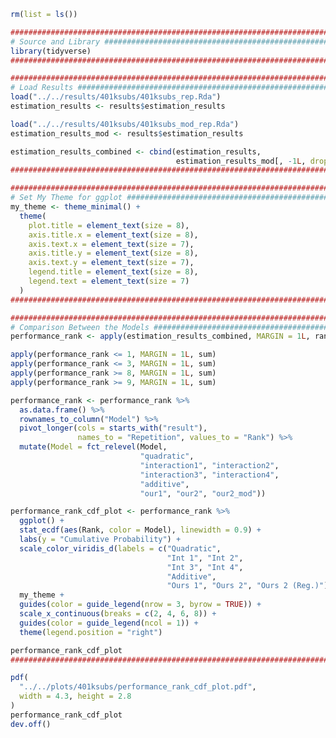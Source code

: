 ```r
rm(list = ls())

########################################################################
# Source and Library ###################################################
library(tidyverse)
########################################################################
```

```r
########################################################################
# Load Results #########################################################
load("../../results/401ksubs/401ksubs_rep.Rda")
estimation_results <- results$estimation_results

load("../../results/401ksubs/401ksubs_mod_rep.Rda")
estimation_results_mod <- results$estimation_results

estimation_results_combined <- cbind(estimation_results, 
                                     estimation_results_mod[, -1L, drop = FALSE])
########################################################################
```

```r
########################################################################
# Set My Theme for ggplot ##############################################
my_theme <- theme_minimal() +
  theme(
    plot.title = element_text(size = 8),
    axis.title.x = element_text(size = 8),
    axis.text.x = element_text(size = 7),
    axis.title.y = element_text(size = 8),
    axis.text.y = element_text(size = 7),
    legend.title = element_text(size = 8),
    legend.text = element_text(size = 7)
  )
########################################################################
```

```r
########################################################################
# Comparison Between the Models ########################################
performance_rank <- apply(estimation_results_combined, MARGIN = 1L, rank)
```

```r
apply(performance_rank <= 1, MARGIN = 1L, sum)
apply(performance_rank <= 3, MARGIN = 1L, sum)
apply(performance_rank >= 8, MARGIN = 1L, sum)
apply(performance_rank >= 9, MARGIN = 1L, sum)
```

```r
performance_rank <- performance_rank %>% 
  as.data.frame() %>% 
  rownames_to_column("Model") %>% 
  pivot_longer(cols = starts_with("result"), 
               names_to = "Repetition", values_to = "Rank") %>% 
  mutate(Model = fct_relevel(Model, 
                             "quadratic",
                             "interaction1", "interaction2", 
                             "interaction3", "interaction4",  
                             "additive",
                             "our1", "our2", "our2_mod"))
```

```r
performance_rank_cdf_plot <- performance_rank %>% 
  ggplot() +
  stat_ecdf(aes(Rank, color = Model), linewidth = 0.9) + 
  labs(y = "Cumulative Probability") +
  scale_color_viridis_d(labels = c("Quadratic",
                                   "Int 1", "Int 2", 
                                   "Int 3", "Int 4",
                                   "Additive",
                                   "Ours 1", "Ours 2", "Ours 2 (Reg.)")) +
  my_theme +
  guides(color = guide_legend(nrow = 3, byrow = TRUE)) +
  scale_x_continuous(breaks = c(2, 4, 6, 8)) + 
  guides(color = guide_legend(ncol = 1)) + 
  theme(legend.position = "right")

performance_rank_cdf_plot
########################################################################
```

```r
pdf(
  "../../plots/401ksubs/performance_rank_cdf_plot.pdf",
  width = 4.3, height = 2.8
)
performance_rank_cdf_plot
dev.off()
```
